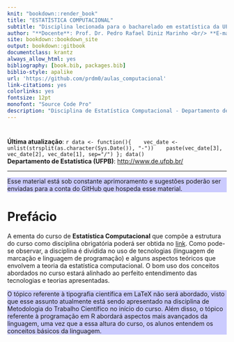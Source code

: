 ```yaml
--- 
knit: "bookdown::render_book"
title: "ESTATÍSTICA COMPUTACIONAL"
subtitle: "Disciplina lecionada para o bacharelado em estatística da UFPB"
author: "**Docente**: Prof. Dr. Pedro Rafael Diniz Marinho <br/> **E-mail**: <pedro.rafael.marinho@gmail.com> / <pedro@de.ufpb.br> <br/> **Perído Letivo**: 2019.1"
site: bookdown::bookdown_site
output: bookdown::gitbook
documentclass: krantz
always_allow_html: yes
bibliography: [book.bib, packages.bib]
biblio-style: apalike
url: 'https://github.com/prdm0/aulas_computacional'
link-citations: yes
colorlinks: yes
fontsize: 12pt
monofont: "Source Code Pro"
description: "Disciplina de Estatística Computacional - Departamento de Estatística"
---
```



# {-}

<div class=text-justify>
**Última atualização**: `r data <- function(){
   vec_date <- unlist(strsplit(as.character(Sys.Date()), "-"))
   paste(vec_date[3], vec_date[2], vec_date[1], sep="/")
}; data()` <br/>
**Departamento de Estatística (UFPB)**: <http://www.de.ufpb.br/> 

----

<div style="background-color:rgba(0, 0, 255, 0.2)">
Esse material está sob constante aprimoramento e sugestões poderão ser enviadas para a conta do GitHub que hospeda esse material.
</div>

# Prefácio {-}

<div class=text-justify>
A ementa do curso de **Estatística Computacional** que compõe a estrutura do curso como disciplina obrigatória poderá ser obtida no [link](http://www.de.ufpb.br/graduacao/obrigatorias/EstatisticaComputacional.pdf). Como pode-se observar, a disciplina é dividida no uso de tecnologias (linguagem de marcação e linguagem de programação) e alguns aspectos teóricos que envolvem a teoria da estatística computacional. O bom uso dos conceitos abordados no curso estará alinhado ao perfeito entendimento das tecnologias e teorias apresentadas.
</div>

<div class=text-justify>

<div style="background-color:rgba(0, 0, 255, 0.2)">
O tópico referente à tipografia científica em LaTeX não será abordado, visto que esse assunto atualmente está sendo apresentado na disciplina de Metodologia do Trabalho Científico no início do curso. Além disso, o tópico referente à programação em R abordará aspectos mais avançados da linguagem, uma vez que a essa altura do curso, os alunos entendem os conceitos básicos da linguagem.
